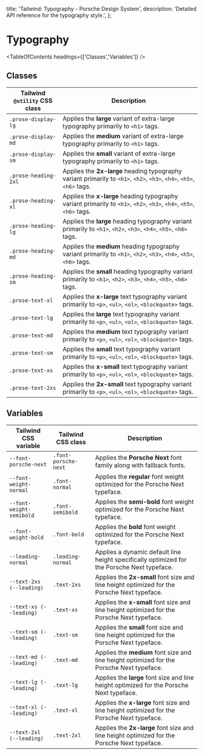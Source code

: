 
  title: 'Tailwind: Typography - Porsche Design System',
  description: 'Detailed API reference for the typography style.',
};

# Typography

<TableOfContents headings={['Classes','Variables']} />

## Classes

| Tailwind `@utility` CSS class | Description                                                                                                           |
| ----------------------------- | --------------------------------------------------------------------------------------------------------------------- |
| `.prose-display-lg`           | Applies the **large** variant of extra-large typography primarily to `<h1>` tags.                                     |
| `.prose-display-md`           | Applies the **medium** variant of extra-large typography primarily to `<h1>` tags.                                    |
| `.prose-display-sm`           | Applies the **small** variant of extra-large typography primarily to `<h1>` tags.                                     |
| `.prose-heading-2xl`          | Applies the **2x-large** heading typography variant primarily to `<h1>`, `<h2>`, `<h3>`, `<h4>`, `<h5>`, `<h6>` tags. |
| `.prose-heading-xl`           | Applies the **x-large** heading typography variant primarily to `<h1>`, `<h2>`, `<h3>`, `<h4>`, `<h5>`, `<h6>` tags.  |
| `.prose-heading-lg`           | Applies the **large** heading typography variant primarily to `<h1>`, `<h2>`, `<h3>`, `<h4>`, `<h5>`, `<h6>` tags.    |
| `.prose-heading-md`           | Applies the **medium** heading typography variant primarily to `<h1>`, `<h2>`, `<h3>`, `<h4>`, `<h5>`, `<h6>` tags.   |
| `.prose-heading-sm`           | Applies the **small** heading typography variant primarily to `<h1>`, `<h2>`, `<h3>`, `<h4>`, `<h5>`, `<h6>` tags.    |
| `.prose-text-xl`              | Applies the **x-large** text typography variant primarily to `<p>`, `<ul>`, `<ol>`, `<blockquote>` tags.              |
| `.prose-text-lg`              | Applies the **large** text typography variant primarily to `<p>`, `<ul>`, `<ol>`, `<blockquote>` tags.                |
| `.prose-text-md`              | Applies the **medium** text typography variant primarily to `<p>`, `<ul>`, `<ol>`, `<blockquote>` tags.               |
| `.prose-text-sm`              | Applies the **small** text typography variant primarily to `<p>`, `<ul>`, `<ol>`, `<blockquote>` tags.                |
| `.prose-text-xs`              | Applies the **x-small** text typography variant primarily to `<p>`, `<ul>`, `<ol>`, `<blockquote>` tags.              |
| `.prose-text-2xs`             | Applies the **2x-small** text typography variant primarily to `<p>`, `<ul>`, `<ol>`, `<blockquote>` tags.             |

## Variables

| Tailwind CSS variable    | Tailwind CSS class   | Description                                                                                 |
| ------------------------ | -------------------- | ------------------------------------------------------------------------------------------- |
| `--font-porsche-next`    | `.font-porsche-next` | Applies the **Porsche Next** font family along with fallback fonts.                         |
| `--font-weight-normal`   | `.font-normal`       | Applies the **regular** font weight optimized for the Porsche Next typeface.                |
| `--font-weight-semibold` | `.font-semibold`     | Applies the **semi-bold** font weight optimized for the Porsche Next typeface.              |
| `--font-weight-bold`     | `.font-bold`         | Applies the **bold** font weight optimized for the Porsche Next typeface.                   |
| `--leading-normal`       | `.leading-normal`    | Applies a dynamic default line height specifically optimized for the Porsche Next typeface. |
| `--text-2xs (--leading)` | `.text-2xs`          | Applies the **2x-small** font size and line height optimized for the Porsche Next typeface. |
| `--text-xs (--leading)`  | `.text-xs`           | Applies the **x-small** font size and line height optimized for the Porsche Next typeface.  |
| `--text-sm (--leading)`  | `.text-sm`           | Applies the **small** font size and line height optimized for the Porsche Next typeface.    |
| `--text-md (--leading)`  | `.text-md`           | Applies the **medium** font size and line height optimized for the Porsche Next typeface.   |
| `--text-lg (--leading)`  | `.text-lg`           | Applies the **large** font size and line height optimized for the Porsche Next typeface.    |
| `--text-xl (--leading)`  | `.text-xl`           | Applies the **x-large** font size and line height optimized for the Porsche Next typeface.  |
| `--text-2xl (--leading)` | `.text-2xl`          | Applies the **2x-large** font size and line height optimized for the Porsche Next typeface. |
